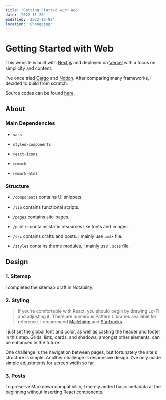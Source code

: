 ```yaml
---
title: 'Getting Started with Web'
date: '2022-11-20'
modified: '2022-12-02'
location: 'Chongqing'
---
```


# Getting Started with Web

This website is built with [Next.js](https://nextjs.org/) and deployed on [Vercel](https://vercel.com/) with a focus on simplicity and content.

I've once tried [Cargo](https://cargo.site/) and [Notion](https://www.notion.so/). After comparing many frameworks, I decided to build from scratch.

Source codes can be found [here](https://github.com/IvorkChan/Azzar-Next.js).

## About

### Main Dependencies

- `sass`

- `styled-components`

- `react-icons`

- `remark`

- `remark-html`

### Structure

- `/components` contains UI snippets.

- `/lib` contains functional scripts.

- `/pages` contains site pages.

- `/public` contains static resources like fonts and images.

- `/src` contains drafts and posts. I mainly use `.mdx` file.

- `/styles` contains theme modules, I mainly use `.scss` file.

## Design

### 1. Sitemap

I completed the sitemap draft in Notability.

### 2. Styling

> If you're comfortable with React, you should begin by drawing Lo-Fi and adjusting it. There are numerous Pattern Libraries available for reference. I recommend [Mailchimp](https://ux.mailchimp.com/patterns/color) and [Starbucks](https://www.starbucks.com/developer/pattern-library).

I just set the global font and color, as well as casting the header and footer in this step. Grids, lists, cards, and shadows, amongst other elements, can be enhanced in the future.

One challenge is the navigation between pages, but fortunately the site's structure is simple. Another challenge is responsive design. I've only made simple adjustments for screen width so far.

### 3. Posts

To preserve Markdown compatibility, I merely added basic metadata at the beginning without inserting React components.
